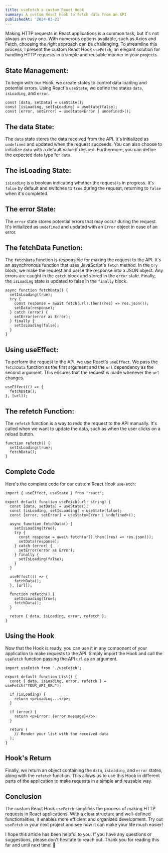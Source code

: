 ```yaml
---
title: useFetch a custom React Hook
summary: A custom React Hook to fetch data from an API
publishedAt: '2024-03-21'
---
```


Making HTTP requests in React applications is a common task, but it's not always an easy one. With numerous options available, such as Axios and Fetch, choosing the right approach can be challenging. To streamline this process, I present the custom React Hook `useFetch`, an elegant solution for handling HTTP requests in a simple and reusable manner in your projects.

## State Management:

To begin with our Hook, we create states to control data loading and potential errors. Using React's `useState`, we define the states `data`, `isLoading`, and `error`.

```tsx
const [data, setData] = useState();
const [isLoading, setIsLoading] = useState(false);
const [error, setError] = useState<Error | undefined>();
```

## The data State:

The `data` state stores the data received from the API. It's initialized as `undefined` and updated when the request succeeds. You can also choose to initialize `data` with a default value if desired. Furthermore, you can define the expected data type for `data`.

## The isLoading State:

`isLoading` is a boolean indicating whether the request is in progress. It's `false` by default and switches to `true` during the request, returning to `false` when it's completed.

## The error State:

The `error` state stores potential errors that may occur during the request. It's initialized as `undefined` and updated with an `Error` object in case of an error.

## The fetchData Function:

The `fetchData` function is responsible for making the request to the API. It's an asynchronous function that uses JavaScript's `fetch` method. In the `try` block, we make the request and parse the response into a JSON object. Any errors are caught in the `catch` block and stored in the `error` state. Finally, the `isLoading` state is updated to false in the `finally` block.

```tsx
async function fetchData() {
  setIsLoading(true);
  try {
    const response = await fetch(url).then((res) => res.json());
    setData(response);
  } catch (error) {
    setError(error as Error);
  } finally {
    setIsLoading(false);
  }
}
```

## Using useEffect:

To perform the request to the API, we use React's `useEffect`. We pass the `fetchData` function as the first argument and the `url` dependency as the second argument. This ensures that the request is made whenever the `url` changes.

```tsx
useEffect(() => {
  fetchData();
}, [url]);
```

## The refetch Function:

The `refetch` function is a way to redo the request to the API manually. It's called when we want to update the data, such as when the user clicks on a reload button.

```tsx
function refetch() {
  setIsLoading(true);
  fetchData();
}
```

## Complete Code

Here's the complete code for our custom React Hook `useFetch`:

```tsx
import { useEffect, useState } from 'react';

export default function useFetch(url: string) {
  const [data, setData] = useState();
  const [isLoading, setIsLoading] = useState(false);
  const [error, setError] = useState<Error | undefined>();

  async function fetchData() {
    setIsLoading(true);
    try {
      const response = await fetch(url).then((res) => res.json());
      setData(response);
    } catch (error) {
      setError(error as Error);
    } finally {
      setIsLoading(false);
    }
  }

  useEffect(() => {
    fetchData();
  }, [url]);

  function refetch() {
    setIsLoading(true);
    fetchData();
  }

  return { data, isLoading, error, refetch };
}
```

## Using the Hook

Now that the Hook is ready, you can use it in any component of your application to make requests to the API. Simply import the Hook and call the `useFetch` function passing the API `url` as an argument.

```tsx
import useFetch from './useFetch';

export default function List() {
  const { data, isLoading, error, refetch } = useFetch("YOUR_API_URL");

  if (isLoading) {
    return <p>Loading...</p>;
  }

  if (error) {
    return <p>Error: {error.message}</p>;
  }

  return (
    // Render your list with the received data
  );
}
```

## Hook's Return

Finally, we return an object containing the `data`, `isLoading`, and `error` states, along with the `refetch` function. This allows us to use this Hook in different parts of the application to make requests in a simple and reusable way.

## Conclusion

The custom React Hook `useFetch` simplifies the process of making HTTP requests in React applications. With a clear structure and well-defined functionalities, it enables more efficient and organized development. Try out `useFetch` in your next project and see how it can make your life much easier!

I hope this article has been helpful to you. If you have any questions or suggestions, please don't hesitate to reach out. Thank you for reading this far and until next time! 🚀
